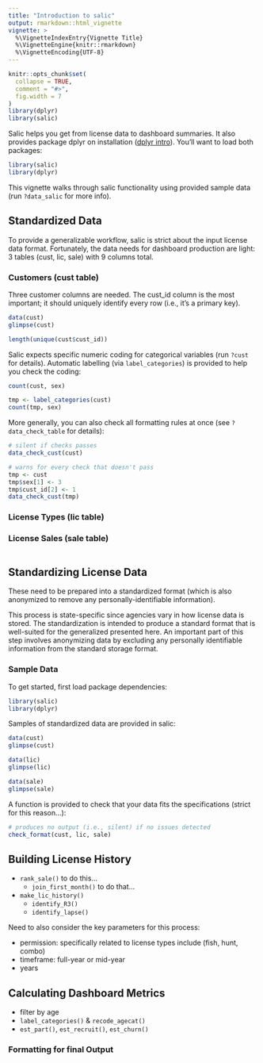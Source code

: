 ```yaml
---
title: "Introduction to salic"
output: rmarkdown::html_vignette
vignette: >
  %\VignetteIndexEntry{Vignette Title}
  %\VignetteEngine{knitr::rmarkdown}
  %\VignetteEncoding{UTF-8}
---
```


```r
knitr::opts_chunk$set(
  collapse = TRUE,
  comment = "#>",
  fig.width = 7
)
library(dplyr)
library(salic)
```

Salic helps you get from license data to dashboard summaries. It also provides package dplyr on installation ([dplyr intro](https://cran.r-project.org/web/packages/dplyr/vignettes/dplyr.html)). You'll want to load both packages:

```r
library(salic)
library(dplyr)
```

This vignette walks through salic functionality using provided sample data (run `?data_salic` for more info).

## Standardized Data

To provide a generalizable workflow, salic is strict about the input license data format. Fortunately, the data needs for dashboard production are light: 3 tables (cust, lic, sale) with 9 columns total.

### Customers (cust table)

Three customer columns are needed. The cust_id column is the most important; it should uniquely identify every row (i.e., it's a primary key).

```r
data(cust)
glimpse(cust)

length(unique(cust$cust_id))
```

Salic expects specific numeric coding for categorical variables (run `?cust` for details). Automatic labelling (via `label_categories`) is provided to help you check the coding:

```r
count(cust, sex)

tmp <- label_categories(cust)
count(tmp, sex)
```

More generally, you can also check all formatting rules at once (see `?data_check_table` for details):

```r
# silent if checks passes
data_check_cust(cust) 

# warns for every check that doesn't pass
tmp <- cust
tmp$sex[1] <- 3
tmp$cust_id[2] <- 1
data_check_cust(tmp)
```


### License Types (lic table)


### License Sales (sale table)

```r

```


## Standardizing License Data

These need to be prepared into a standardized format (which is also anonymized to remove any personally-identifiable information).

This process is state-specific since agencies vary in how license data is stored. The standardization is intended to produce a standard format that is well-suited for the generalized presented here. An important part of this step involves anonymizing data by excluding any personally identifiable information from the standard storage format.

### Sample Data

To get started, first load package dependencies:

```r
library(salic)
library(dplyr)
```

Samples of standardized data are provided in salic:

```r
data(cust)
glimpse(cust)

data(lic)
glimpse(lic)

data(sale)
glimpse(sale)
```

A function is provided to check that your data fits the specifications (strict for this reason...):

```r
# produces no output (i.e., silent) if no issues detected
check_format(cust, lic, sale)
```

## Building License History

- `rank_sale()` to do this...
    + `join_first_month()` to do that...
    
- `make_lic_history()`
    + `identify_R3()`
    + `identify_lapse()`

Need to also consider the key parameters for this process:

- permission: specifically related to license types include (fish, hunt, combo)
- timeframe: full-year or mid-year
- years

## Calculating Dashboard Metrics

- filter by age
- `label_categories()` & `recode_agecat()`
- `est_part()`, `est_recruit()`, `est_churn()`

### Formatting for final Output

